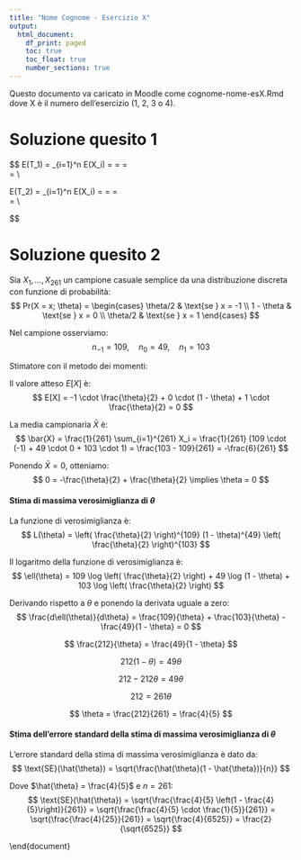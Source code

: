 ```yaml
---
title: "Nome Cognome - Esercizio X"
output:
  html_document: 
    df_print: paged
    toc: true
    toc_float: true
    number_sections: true
---
```


Questo documento va caricato in Moodle come cognome-nome-esX.Rmd dove X è il numero dell'esercizio (1, 2, 3 o 4).

# Soluzione quesito 1

$$
E(T_1) = \sum_{i=1}^n E(X_i) = \frac{2X_1 + X_2/2 + X_3}{5} 
= \frac{2\theta + \theta/2 + \theta}{5} 
= \frac{4\theta + \theta + 2\theta}{10}   
= \frac{7}{10}\theta \\

E(T_2) = \sum_{i=1}^n E(X_i) = \frac{X_1 +2X_2 + 3X_3}{4} 
= \frac{\theta + 2\theta + 3\theta}{4} 
= \frac{\theta + 2\theta + 3\theta}{4}   
= \frac{3}{2}\theta \\

$$

# Soluzione quesito 2


Sia $X_1, \ldots, X_{261}$ un campione casuale semplice da una distribuzione discreta con funzione di probabilità:
$$
Pr(X = x; \theta) = 
\begin{cases} 
\theta/2 & \text{se } x = -1 \\
1 - \theta & \text{se } x = 0 \\
\theta/2 & \text{se } x = 1 
\end{cases}
$$

Nel campione osserviamo:
$$
n_{-1} = 109, \quad n_0 = 49, \quad n_1 = 103
$$

Stimatore con il metodo dei momenti:

Il valore atteso $E[X]$ è:
$$
E[X] = -1 \cdot \frac{\theta}{2} + 0 \cdot (1 - \theta) + 1 \cdot \frac{\theta}{2} = 0
$$

La media campionaria $\bar{X}$ è:
$$
\bar{X} = \frac{1}{261} \sum_{i=1}^{261} X_i = \frac{1}{261} (109 \cdot (-1) + 49 \cdot 0 + 103 \cdot 1) = \frac{103 - 109}{261} = -\frac{6}{261}
$$

Ponendo $\bar{X} = 0$, otteniamo:
$$
0 = -\frac{\theta}{2} + \frac{\theta}{2} \implies \theta = 0
$$

#### Stima di massima verosimiglianza di $\theta$

La funzione di verosimiglianza è:
$$
L(\theta) = \left( \frac{\theta}{2} \right)^{109} (1 - \theta)^{49} \left( \frac{\theta}{2} \right)^{103}
$$

Il logaritmo della funzione di verosimiglianza è:
$$
\ell(\theta) = 109 \log \left( \frac{\theta}{2} \right) + 49 \log (1 - \theta) + 103 \log \left( \frac{\theta}{2} \right)
$$

Derivando rispetto a $\theta$ e ponendo la derivata uguale a zero:
$$
\frac{d\ell(\theta)}{d\theta} = \frac{109}{\theta} + \frac{103}{\theta} - \frac{49}{1 - \theta} = 0
$$

$$
\frac{212}{\theta} = \frac{49}{1 - \theta}
$$

$$
212 (1 - \theta) = 49 \theta
$$

$$
212 - 212 \theta = 49 \theta
$$

$$
212 = 261 \theta
$$

$$
\theta = \frac{212}{261} = \frac{4}{5}
$$

#### Stima dell'errore standard della stima di massima verosimiglianza di $\theta$

L'errore standard della stima di massima verosimiglianza è dato da:
$$
\text{SE}(\hat{\theta}) = \sqrt{\frac{\hat{\theta}(1 - \hat{\theta})}{n}}
$$

Dove $\hat{\theta} = \frac{4}{5}$ e $n = 261$:
$$
\text{SE}(\hat{\theta}) = \sqrt{\frac{\frac{4}{5} \left(1 - \frac{4}{5}\right)}{261}} = \sqrt{\frac{\frac{4}{5} \cdot \frac{1}{5}}{261}} = \sqrt{\frac{\frac{4}{25}}{261}} = \sqrt{\frac{4}{6525}} = \frac{2}{\sqrt{6525}}
$$

\end{document}
